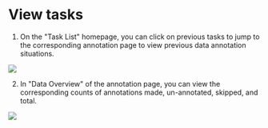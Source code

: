 # View tasks

1. On the "Task List" homepage, you can click on previous tasks to jump to the corresponding annotation page to view previous data annotation situations. 


![](/en/tasks.png)

2. In "Data Overview" of the annotation page, you can view the corresponding counts of annotations made, un-annotated, skipped, and total. 

![](/en/task.png)
